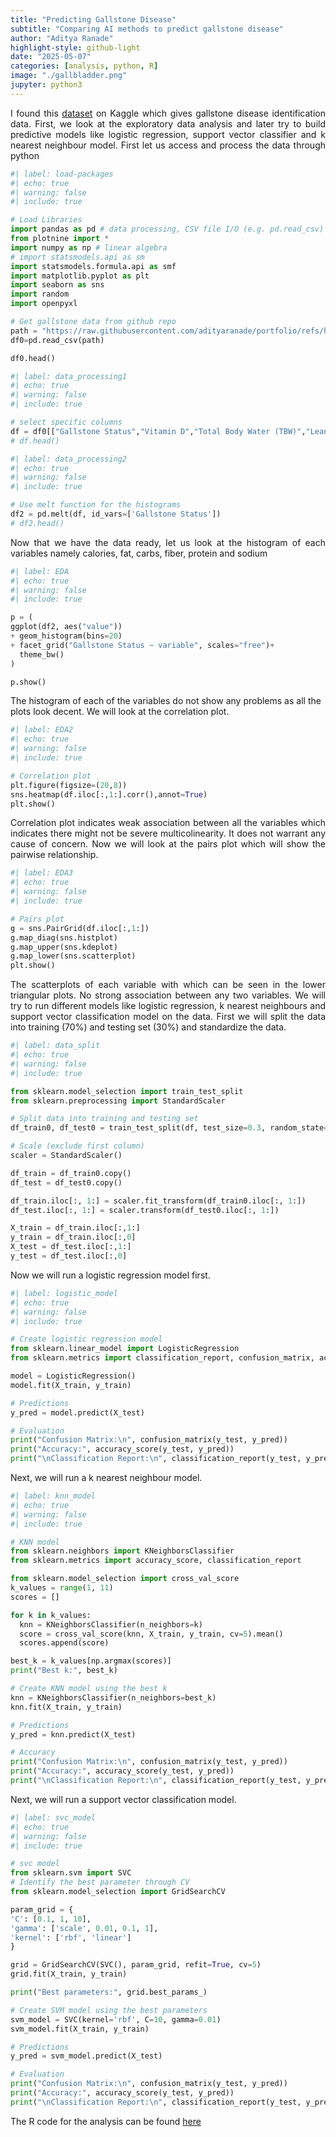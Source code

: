 ```yaml
---
title: "Predicting Gallstone Disease"
subtitle: "Comparing AI methods to predict gallstone disease"
author: "Aditya Ranade"
highlight-style: github-light
date: "2025-05-07"
categories: [analysis, python, R]
image: "./gallbladder.png"
jupyter: python3
---
```


::: {style="text-align: justify"}
I found this [dataset](https://archive.ics.uci.edu/dataset/1150/gallstone-1) on Kaggle which gives gallstone disease identification data. First, we look at the exploratory data analysis and later try to build predictive models like logistic regression, support vector classifier and k nearest neighbour model. First let us access and process the data through python
:::

```python
#| label: load-packages
#| echo: true
#| warning: false
#| include: true

# Load Libraries
import pandas as pd # data processing, CSV file I/O (e.g. pd.read_csv)
from plotnine import *
import numpy as np # linear algebra
# import statsmodels.api as sm
import statsmodels.formula.api as smf
import matplotlib.pyplot as plt
import seaborn as sns
import random
import openpyxl

# Get gallstone data from github repo
path = "https://raw.githubusercontent.com/adityaranade/portfolio/refs/heads/main/gallstone/gallstone_dataset.csv"
df0=pd.read_csv(path)

df0.head()

```

```python
#| label: data_processing1
#| echo: true
#| warning: false
#| include: true

# select specific columns
df = df0[["Gallstone Status","Vitamin D","Total Body Water (TBW)","Lean Mass (LM) (%)","C-Reactive Protein (CRP)"]]
# df.head()
```

```python
#| label: data_processing2
#| echo: true
#| warning: false
#| include: true

# Use melt function for the histograms
df2 = pd.melt(df, id_vars=['Gallstone Status'])
# df2.head()
```

::: {style="text-align: justify"}
Now that we have the data ready, let us look at the histogram of each variables namely calories, fat, carbs, fiber, protein and sodium
:::

```python
#| label: EDA
#| echo: true
#| warning: false
#| include: true

p = (
ggplot(df2, aes("value"))
+ geom_histogram(bins=20)
+ facet_grid("Gallstone Status ~ variable", scales="free")+
  theme_bw()
)

p.show()
```

The histogram of each of the variables do not show any problems as all the plots look decent. We will look at the correlation plot.

```python
#| label: EDA2
#| echo: true
#| warning: false
#| include: true

# Correlation plot
plt.figure(figsize=(20,8))
sns.heatmap(df.iloc[:,1:].corr(),annot=True)
plt.show()
```

::: {style="text-align: justify"}
Correlation plot indicates weak association between all the variables which indicates there might not be severe multicolinearity. It does not warrant any cause of concern. Now we will look at the pairs plot which will show the pairwise relationship.
:::

```python
#| label: EDA3
#| echo: true
#| warning: false
#| include: true

# Pairs plot
g = sns.PairGrid(df.iloc[:,1:])
g.map_diag(sns.histplot)
g.map_upper(sns.kdeplot)
g.map_lower(sns.scatterplot)
plt.show()
```

::: {style="text-align: justify"}
The scatterplots of each variable with which can be seen in the lower triangular plots. No strong association between any two variables. We will try to run different models like logistic regression, k nearest neighbours and support vector classification model on the data. First we will split the data into training (70%) and testing set (30%) and standardize the data.
:::

```python
#| label: data_split
#| echo: true
#| warning: false
#| include: true

from sklearn.model_selection import train_test_split
from sklearn.preprocessing import StandardScaler

# Split data into training and testing set
df_train0, df_test0 = train_test_split(df, test_size=0.3, random_state=23)

# Scale (exclude first column)
scaler = StandardScaler()

df_train = df_train0.copy()
df_test = df_test0.copy()

df_train.iloc[:, 1:] = scaler.fit_transform(df_train0.iloc[:, 1:])
df_test.iloc[:, 1:] = scaler.transform(df_test0.iloc[:, 1:])

X_train = df_train.iloc[:,1:]
y_train = df_train.iloc[:,0]
X_test = df_test.iloc[:,1:]
y_test = df_test.iloc[:,0]
```

::: {style="text-align: justify"}
Now we will run a logistic regression model first.
:::

```python
#| label: logistic_model
#| echo: true
#| warning: false
#| include: true

# Create logistic regression model
from sklearn.linear_model import LogisticRegression
from sklearn.metrics import classification_report, confusion_matrix, accuracy_score

model = LogisticRegression()
model.fit(X_train, y_train)

# Predictions
y_pred = model.predict(X_test)

# Evaluation
print("Confusion Matrix:\n", confusion_matrix(y_test, y_pred))
print("Accuracy:", accuracy_score(y_test, y_pred))
print("\nClassification Report:\n", classification_report(y_test, y_pred))

```

::: {style="text-align: justify"}
Next, we will run a k nearest neighbour model.
:::

```python
#| label: knn_model
#| echo: true
#| warning: false
#| include: true

# KNN model
from sklearn.neighbors import KNeighborsClassifier
from sklearn.metrics import accuracy_score, classification_report

from sklearn.model_selection import cross_val_score
k_values = range(1, 11)
scores = []

for k in k_values:
  knn = KNeighborsClassifier(n_neighbors=k)
  score = cross_val_score(knn, X_train, y_train, cv=5).mean()
  scores.append(score)

best_k = k_values[np.argmax(scores)]
print("Best k:", best_k)

# Create KNN model using the best k
knn = KNeighborsClassifier(n_neighbors=best_k)
knn.fit(X_train, y_train)

# Predictions
y_pred = knn.predict(X_test)

# Accuracy
print("Confusion Matrix:\n", confusion_matrix(y_test, y_pred))
print("Accuracy:", accuracy_score(y_test, y_pred))
print("\nClassification Report:\n", classification_report(y_test, y_pred))
```

::: {style="text-align: justify"}
Next, we will run a support vector classification model.
:::

```python
#| label: svc_model
#| echo: true
#| warning: false
#| include: true

# svc model
from sklearn.svm import SVC
# Identify the best parameter through CV
from sklearn.model_selection import GridSearchCV

param_grid = {
'C': [0.1, 1, 10],
'gamma': ['scale', 0.01, 0.1, 1],
'kernel': ['rbf', 'linear']
}

grid = GridSearchCV(SVC(), param_grid, refit=True, cv=5)
grid.fit(X_train, y_train)

print("Best parameters:", grid.best_params_)

# Create SVM model using the best parameters
svm_model = SVC(kernel='rbf', C=10, gamma=0.01)
svm_model.fit(X_train, y_train)

# Predictions
y_pred = svm_model.predict(X_test)

# Evaluation
print("Confusion Matrix:\n", confusion_matrix(y_test, y_pred))
print("Accuracy:", accuracy_score(y_test, y_pred))
print("\nClassification Report:\n", classification_report(y_test, y_pred))
```

::: {style="text-align: justify"}
The R code for the analysis can be found [here](https://raw.githubusercontent.com/adityaranade/portfolio/refs/heads/main/gallstone/gallstone.R) 
:::